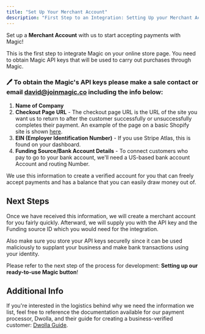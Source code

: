 ```yaml
---
title: "Set Up Your Merchant Account"
description: "First Step to an Integration: Setting Up your Merchant Account"
---
```


Set up a **Merchant Account** with us to start accepting payments with Magic!

This is the first step to integrate Magic on your online store page. You need to obtain Magic API keys that will be used to carry out purchases through Magic.

### 🖊️ To obtain the Magic's API keys please make a sale contact or email david@joinmagic.co including the info below:

1. **Name of Company**
2. **Checkout Page URL** - The checkout page URL is the URL of the site you want us to return to after the customer successfully or unsuccessfully completes their payment. An example of the page on a basic Shopify site is shown [here](https://cdn.shopify.com/s/files/1/0200/7466/files/credit-card-security-text.png?v=1594127681).
3. **EIN (Employer Identification Number)** - If you use Stripe Atlas, this is found on your dashboard.
4. **Funding Source/Bank Account Details** - To connect customers who pay to go to your bank account, we'll need a US-based bank account Account and routing Number.

We use this information to create a verified account for you that can freely accept payments and has a balance that you can easily draw money out of.

## Next Steps

<Warning>

Once we have received this information, we will create a merchant account for you fairly quickly. Afterward, we will supply you with the API key and the Funding source ID which you would need for the integration.

</Warning>

<Warning>

Also make sure you store your API keys securelly since it can be used maliciously to supplant your business and make bank transactions using your identity.

</Warning>

Please refer to the next step of the process for development: **Setting up our ready-to-use Magic button**!

## Additional Info

If you're interested in the logistics behind why we need the information we list, feel free to reference the documentation available for our payment processor, Dwolla, and their guide for creating a business-verified customer: [Dwolla Guide](https://developers.dwolla.com/docs/balance/business-verified-customer).
